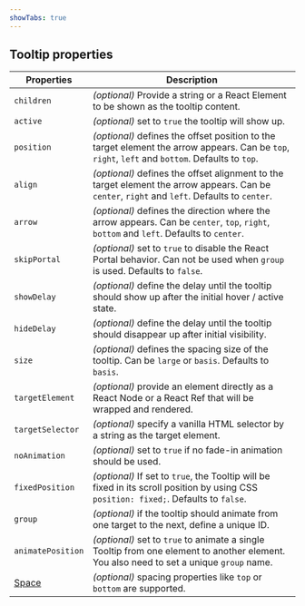 ```yaml
---
showTabs: true
---
```


## Tooltip properties

| Properties                                  | Description                                                                                                                                      |
| ------------------------------------------- | ------------------------------------------------------------------------------------------------------------------------------------------------ |
| `children`                                  | _(optional)_ Provide a string or a React Element to be shown as the tooltip content.                                                             |
| `active`                                    | _(optional)_ set to `true` the tooltip will show up.                                                                                             |
| `position`                                  | _(optional)_ defines the offset position to the target element the arrow appears. Can be `top`, `right`, `left` and `bottom`. Defaults to `top`. |
| `align`                                     | _(optional)_ defines the offset alignment to the target element the arrow appears. Can be `center`, `right` and `left`. Defaults to `center`.    |
| `arrow`                                     | _(optional)_ defines the direction where the arrow appears. Can be `center`, `top`, `right`, `bottom` and `left`. Defaults to `center`.          |
| `skipPortal`                                | _(optional)_ set to `true` to disable the React Portal behavior. Can not be used when `group` is used. Defaults to `false`.                      |
| `showDelay`                                 | _(optional)_ define the delay until the tooltip should show up after the initial hover / active state.                                           |
| `hideDelay`                                 | _(optional)_ define the delay until the tooltip should disappear up after initial visibility.                                                    |
| `size`                                      | _(optional)_ defines the spacing size of the tooltip. Can be `large` or `basis`. Defaults to `basis`.                                            |
| `targetElement`                             | _(optional)_ provide an element directly as a React Node or a React Ref that will be wrapped and rendered.                                       |
| `targetSelector`                            | _(optional)_ specify a vanilla HTML selector by a string as the target element.                                                                  |
| `noAnimation`                               | _(optional)_ set to `true` if no fade-in animation should be used.                                                                               |
| `fixedPosition`                             | _(optional)_ If set to `true`, the Tooltip will be fixed in its scroll position by using CSS `position: fixed;`. Defaults to `false`.            |
| `group`                                     | _(optional)_ if the tooltip should animate from one target to the next, define a unique ID.                                                      |
| `animatePosition`                           | _(optional)_ set to `true` to animate a single Tooltip from one element to another element. You also need to set a unique `group` name.          |
| [Space](/uilib/components/space/properties) | _(optional)_ spacing properties like `top` or `bottom` are supported.                                                                            |
